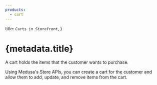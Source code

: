 ```yaml
---
products:
  - cart
---
```



  title: `Carts in Storefront`,
}

# {metadata.title}

A cart holds the items that the customer wants to purchase.

Using Medusa's Store APIs, you can create a cart for the customer and allow them to add, update, and remove items from the cart.

<ChildDocs type="item" onlyTopLevel={true} />